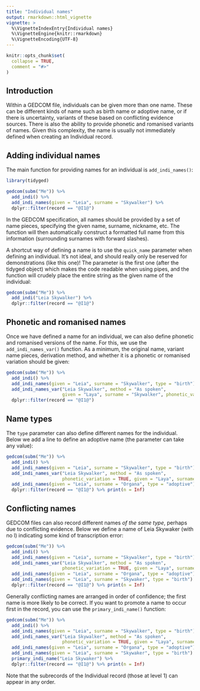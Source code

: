 ```yaml
---
title: "Individual names"
output: rmarkdown::html_vignette
vignette: >
  %\VignetteIndexEntry{Individual names}
  %\VignetteEngine{knitr::rmarkdown}
  %\VignetteEncoding{UTF-8}
---
```


```r
knitr::opts_chunk$set(
  collapse = TRUE,
  comment = "#>"
)
```


## Introduction

Within a GEDCOM file, individuals can be given more than one name. These can be different kinds of name such as birth name or adoptive name, or if there is uncertainty, variants of these based on conflicting evidence sources. There is also the ability to provide phonetic and romanised variants of names. Given this complexity, the name is usually not immediately defined when creating an Individual record.

## Adding individual names

The main function for providing names for an individual is `add_indi_names()`:

```r
library(tidyged)

gedcom(subm("Me")) %>% 
  add_indi() %>% 
  add_indi_names(given = "Leia", surname = "Skywalker") %>% 
  dplyr::filter(record == "@I1@")
```

In the GEDCOM specification, all names should be provided by a set of name pieces, specifying the given name, surname, nickname, etc. The function will then automatically construct a formatted full name from this information (surrounding surnames with forward slashes). 

A shortcut way of defining a name is to use the `quick_name` parameter when defining an individual. It's not ideal, and should really only be reserved for demonstrations (like this one)! The parameter is the first one (after the tidyged object) which makes the code readable when using pipes, and the function will crudely place the entire string as the given name of the individual:

```r
gedcom(subm("Me")) %>% 
  add_indi("Leia Skywalker") %>% 
  dplyr::filter(record == "@I1@")
```

## Phonetic and romanised names

Once we have defined a name for an individual, we can also define phonetic and romanised versions of the name. For this, we use the `add_indi_names_var()` function. As a minimum, the original name, variant name pieces, derivation method, and whether it is a phonetic or romanised variation should be given:

```r
gedcom(subm("Me")) %>% 
  add_indi() %>% 
  add_indi_names(given = "Leia", surname = "Skywalker", type = "birth") %>% 
  add_indi_names_var("Leia Skywalker", method = "As spoken",
                     given = "Laya", surname = "Skywalker", phonetic_variation = TRUE) %>% 
  dplyr::filter(record == "@I1@")
```


## Name types

The `type` parameter can also define different names for the individual. Below we add a line to define an adoptive name (the parameter can take any value):

```r
gedcom(subm("Me")) %>% 
  add_indi() %>% 
  add_indi_names(given = "Leia", surname = "Skywalker", type = "birth") %>% 
  add_indi_names_var("Leia Skywalker", method = "As spoken", 
                     phonetic_variation = TRUE, given = "Laya", surname = "Skywalker") %>% 
  add_indi_names(given = "Leia", surname = "Organa", type = "adoptive") %>% 
  dplyr::filter(record == "@I1@") %>% print(n = Inf)
```

## Conflicting names

GEDCOM files can also record different names *of the same type*, perhaps due to conflicting evidence. Below we define a name of Leia Skywaker (with no l) indicating some kind of transcription error:

```r
gedcom(subm("Me")) %>% 
  add_indi() %>% 
  add_indi_names(given = "Leia", surname = "Skywalker", type = "birth") %>% 
  add_indi_names_var("Leia Skywalker", method = "As spoken", 
                     phonetic_variation = TRUE, given = "Laya", surname = "Skywalker") %>% 
  add_indi_names(given = "Leia", surname = "Organa", type = "adoptive") %>% 
  add_indi_names(given = "Leia", surname = "Skywaker", type = "birth") %>%
  dplyr::filter(record == "@I1@") %>% print(n = Inf)
```

Generally conflicting names are arranged in order of confidence; the first name is more likely to be correct. If you want to promote a name to occur first in the record, you can use the `primary_indi_name()` function:

```r
gedcom(subm("Me")) %>% 
  add_indi() %>% 
  add_indi_names(given = "Leia", surname = "Skywalker", type = "birth") %>% 
  add_indi_names_var("Leia Skywalker", method = "As spoken", 
                     phonetic_variation = TRUE, given = "Laya", surname = "Skywalker") %>% 
  add_indi_names(given = "Leia", surname = "Organa", type = "adoptive") %>% 
  add_indi_names(given = "Leia", surname = "Skywaker", type = "birth") %>%
  primary_indi_name("Leia Skywaker") %>% 
  dplyr::filter(record == "@I1@") %>% print(n = Inf)
```

Note that the subrecords of the Individual record (those at level 1) can appear in any order.


